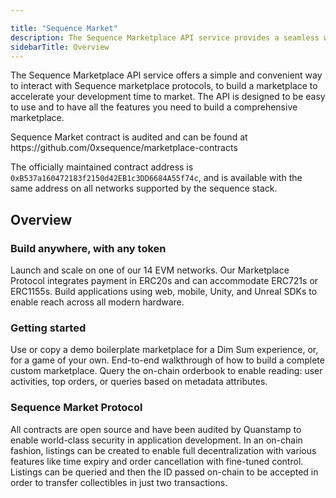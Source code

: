 ```yaml
---

title: "Sequence Market"
description: The Sequence Marketplace API service provides a seamless way to interact with Sequence marketplace protocols for building custom marketplaces efficiently.
sidebarTitle: Overview
---
```




The Sequence Marketplace API service offers a simple and convenient way to interact with Sequence marketplace protocols, to build a marketplace to accelerate your development time to market. The API is designed to be easy to use and to have all the features you need to build a comprehensive marketplace. 


<Tip>
Sequence Market contract is audited and can be found at https://github.com/0xsequence/marketplace-contracts

The officially maintained contract address is `0xB537a160472183f2150d42EB1c3DD6684A55f74c`, and is available with the same address on all networks supported by the sequence stack.
</Tip>

## Overview 
### Build anywhere, with any token
<CardGroup cols={2}>
  <Card title="Network" icon="globe" href="/solutions/technical-references/chain-support">
    Launch and scale on one of our 14 EVM networks.
  </Card>
  <Card title="Token Protocols" icon="wallet" href="https://github.com/0xsequence/contracts-library/tree/master/src/tokens">
    Our Marketplace Protocol integrates payment in ERC20s and can accommodate ERC721s or ERC1155s.
  </Card>
  <Card title="Cross Platform" icon="mobile" href="/solutions/monetization-overview#sequence-marketplaces">
    Build applications using web, mobile, Unity, and Unreal SDKs to enable reach across all modern hardware.
  </Card>
</CardGroup>

### Getting started
<CardGroup cols={2}>
  <Card title="Starter Boilerplate" icon="flag" href="/solutions/marketplaces/orderbook/starter">
    Use or copy a demo boilerplate marketplace for a Dim Sum experience, or, for a game of your own.
  </Card>
  <Card title="End-2-End Guide" icon="book" href="/guides/custom-marketplace">
    End-to-end walkthrough of how to build a complete custom marketplace.
  </Card>
  <Card title="Marketplace API" icon="server" href="/api/marketplace/overview">
    Query the on-chain orderbook to enable reading: user activities, top orders, or queries based on metadata attributes.
  </Card>
</CardGroup>

### Sequence Market Protocol
<CardGroup cols={2}>
  <Card title="Open Source and Audited" icon="code-branch" href="https://github.com/0xsequence/contracts-library/?tab=readme-ov-file">
    All contracts are open source and have been audited by Quanstamp to enable world-class security in application development.
  </Card>
  <Card title="Creating Listings" icon="plus" href="/api/marketplace/examples/orderbook-transactions#create-a-request">
    In an on-chain fashion, listings can be created to enable full decentralization with various features like time expiry and order cancellation with fine-tuned control.
  </Card>
  <Card title="Accepting Listings" icon="check" href="/api/marketplace/examples/orderbook-transactions#accept-a-request">
    Listings can be queried and then the ID passed on-chain to be accepted in order to transfer collectibles in just two transactions.
  </Card>
</CardGroup>